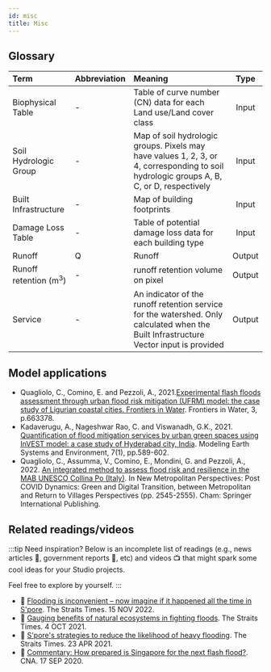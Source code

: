 ```yaml
---
id: misc
title: Misc
---
```


## Glossary
| Term                  | Abbreviation       | Meaning             | Type   |
| :-------------------- | :------------------| :------------------ | :---:  |
| Biophysical Table     | -                  | Table of curve number (CN) data for each Land use/Land cover class| Input  |
| Soil Hydrologic Group | -                  | Map of soil hydrologic groups. Pixels may have values 1, 2, 3, or 4, corresponding to soil hydrologic groups A, B, C, or D, respectively| Input |
| Built Infrastructure  | -                  | Map of building footprints| Input |
| Damage Loss Table     | -                  | Table of potential damage loss data for each building type| Input |
| Runoff                | Q                  | Runoff              | Output |
| Runoff retention (m<sup>3</sup>)               | -                  | runoff retention volume on pixel| Output |
| Service| -           | An indicator of the runoff retention service for the watershed. Only calculated when the Built Infrastructure Vector input is provided | Output |

## Model applications 
- Quagliolo, C., Comino, E. and Pezzoli, A., 2021.[Experimental flash floods assessment through urban flood risk mitigation (UFRM) model: the case study of Ligurian coastal cities. Frontiers in Water](https://doi.org/10.3389/frwa.2021.663378). Frontiers in Water, 3, p.663378.    
- Kadaverugu, A., Nageshwar Rao, C. and Viswanadh, G.K., 2021. [Quantification of flood mitigation services by urban green spaces using InVEST model: a case study of Hyderabad city, India](https://doi.org/10.1007/s40808-020-00937-0). Modeling Earth Systems and Environment, 7(1), pp.589-602.
- Quagliolo, C., Assumma, V., Comino, E., Mondini, G. and Pezzoli, A., 2022. [An integrated method to assess flood risk and resilience in the MAB UNESCO Collina Po (Italy)](https://doi.org/10.1007/978-3-031-06825-6_243). In New Metropolitan Perspectives: Post COVID Dynamics: Green and Digital Transition, between Metropolitan and Return to Villages Perspectives (pp. 2545-2555). Cham: Springer International Publishing.

## Related readings/videos
:::tip Need inspiration?
Below is an incomplete list of readings (e.g., news articles 📰, government reports 📗, etc) and videos 📺 that might spark some cool ideas for your Studio projects.

Feel free to explore by yourself.
:::

- 📰 [Flooding is inconvenient – now imagine if it happened all the time in S'pore](https://www.straitstimes.com/singapore/environment/pub-national-water-agency-sea-level-rise-floods-homes-transport). The Straits Times. 15 NOV 2022.  
- 📰 [Gauging benefits of natural ecosystems in fighting floods](https://www.straitstimes.com/singapore/environment/gauging-benefits-of-natural-ecosystems-in-fighting-floods-0). The Straits Times. 4 OCT 2021.  
- 📰 [S'pore's strategies to reduce the likelihood of heavy flooding](https://www.straitstimes.com/singapore/environment/spores-strategies-to-reduce-the-likelihood-of-heavy-flooding). The Straits Times. 23 APR 2021. 
- 📰 [Commentary: How prepared is Singapore for the next flash flood?](https://www.channelnewsasia.com/commentary/singapore-flash-flood-rain-weather-climate-change-drain-prevent-592186). CNA. 17 SEP 2020.
